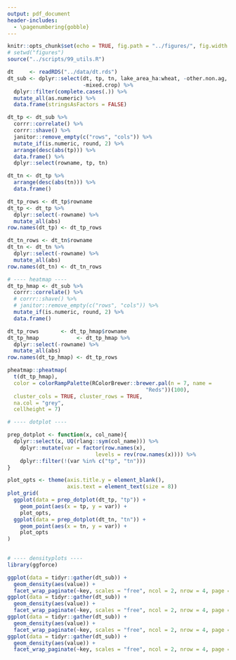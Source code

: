 ```yaml
---
output: pdf_document
header-includes: 
  - \pagenumbering{gobble}
---
```


```r
knitr::opts_chunk$set(echo = TRUE, fig.path = "../figures/", fig.width = 6.5, fig.height = 4.5)
# setwd("figures")
source("../scripts/99_utils.R")
```

```r
dt     <- readRDS("../data/dt.rds")
dt_sub <- dplyr::select(dt, tp, tn, lake_area_ha:wheat, -other.non.ag, 
                        -mixed.crop) %>%
  dplyr::filter(complete.cases(.)) %>%
  mutate_all(as.numeric) %>%
  data.frame(stringsAsFactors = FALSE)

dt_tp <- dt_sub %>%
  corrr::correlate() %>%
  corrr::shave() %>%
  janitor::remove_empty(c("rows", "cols")) %>%
  mutate_if(is.numeric, round, 2) %>%
  arrange(desc(abs(tp))) %>%
  data.frame() %>%
  dplyr::select(rowname, tp, tn)

dt_tn <- dt_tp %>% 
  arrange(desc(abs(tn))) %>% 
  data.frame()

dt_tp_rows <- dt_tp$rowname
dt_tp <- dt_tp %>%
  dplyr::select(-rowname) %>%
  mutate_all(abs)
row.names(dt_tp) <- dt_tp_rows

dt_tn_rows <- dt_tn$rowname
dt_tn <- dt_tn %>%
  dplyr::select(-rowname) %>%
  mutate_all(abs)
row.names(dt_tn) <- dt_tn_rows

# ---- heatmap ----
dt_tp_hmap <- dt_sub %>%
  corrr::correlate() %>%
  # corrr::shave() %>%
  # janitor::remove_empty(c("rows", "cols")) %>%
  mutate_if(is.numeric, round, 2) %>%
  data.frame()

dt_tp_rows       <- dt_tp_hmap$rowname
dt_tp_hmap            <- dt_tp_hmap %>%
  dplyr::select(-rowname) %>%
  mutate_all(abs)
row.names(dt_tp_hmap) <- dt_tp_rows

pheatmap::pheatmap(
  t(dt_tp_hmap),
  color = colorRampPalette(RColorBrewer::brewer.pal(n = 7, name =
                                            "Reds"))(100),
  cluster_cols = TRUE, cluster_rows = TRUE,
  na.col = "grey",
  cellheight = 7)

# ---- dotplot ----

prep_dotplot <- function(x, col_name){
  dplyr::select(x, UQ(rlang::sym(col_name))) %>% 
    dplyr::mutate(var = factor(row.names(x), 
                            levels = rev(row.names(x)))) %>%
    dplyr::filter(!(var %in% c("tp", "tn")))
}

plot_opts <- theme(axis.title.y = element_blank(), 
                   axis.text = element_text(size = 8))
plot_grid(
  ggplot(data = prep_dotplot(dt_tp, "tp")) + 
    geom_point(aes(x = tp, y = var)) + 
    plot_opts, 
  ggplot(data = prep_dotplot(dt_tn, "tn")) + 
    geom_point(aes(x = tn, y = var)) +
    plot_opts
)
 

# ---- densityplots ----
library(ggforce)

ggplot(data = tidyr::gather(dt_sub)) + 
  geom_density(aes(value)) +
  facet_wrap_paginate(~key, scales = "free", ncol = 2, nrow = 4, page = 1)
ggplot(data = tidyr::gather(dt_sub)) + 
  geom_density(aes(value)) +
  facet_wrap_paginate(~key, scales = "free", ncol = 2, nrow = 4, page = 2)
ggplot(data = tidyr::gather(dt_sub)) + 
  geom_density(aes(value)) +
  facet_wrap_paginate(~key, scales = "free", ncol = 2, nrow = 4, page = 3)
ggplot(data = tidyr::gather(dt_sub)) + 
  geom_density(aes(value)) +
  facet_wrap_paginate(~key, scales = "free", ncol = 2, nrow = 4, page = 4)

``` 


